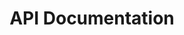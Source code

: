 ---
title: "API Documentation"
description: "Explore Finigami's AI document processing solutions for enterprises "
---